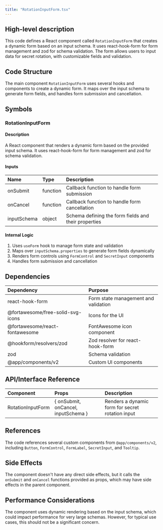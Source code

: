 ```yaml
---
title: "RotationInputForm.tsx"
---
```


## High-level description
This code defines a React component called `RotationInputForm` that creates a dynamic form based on an input schema. It uses react-hook-form for form management and zod for schema validation. The form allows users to input data for secret rotation, with customizable fields and validation.

## Code Structure
The main component `RotationInputForm` uses several hooks and components to create a dynamic form. It maps over the input schema to generate form fields, and handles form submission and cancellation.

## Symbols

### RotationInputForm
#### Description
A React component that renders a dynamic form based on the provided input schema. It uses react-hook-form for form management and zod for schema validation.

#### Inputs
| Name | Type | Description |
|:-----|:-----|:------------|
| onSubmit | function | Callback function to handle form submission |
| onCancel | function | Callback function to handle form cancellation |
| inputSchema | object | Schema defining the form fields and their properties |

#### Internal Logic
1. Uses `useForm` hook to manage form state and validation
2. Maps over `inputSchema.properties` to generate form fields dynamically
3. Renders form controls using `FormControl` and `SecretInput` components
4. Handles form submission and cancellation

## Dependencies
| Dependency | Purpose |
|:-----------|:--------|
| react-hook-form | Form state management and validation |
| @fortawesome/free-solid-svg-icons | Icons for the UI |
| @fortawesome/react-fontawesome | FontAwesome icon component |
| @hookform/resolvers/zod | Zod resolver for react-hook-form |
| zod | Schema validation |
| @app/components/v2 | Custom UI components |

## API/Interface Reference
| Component | Props | Description |
|:----------|:------|:------------|
| RotationInputForm | { onSubmit, onCancel, inputSchema } | Renders a dynamic form for secret rotation input |

## References
The code references several custom components from `@app/components/v2`, including `Button`, `FormControl`, `FormLabel`, `SecretInput`, and `Tooltip`.

## Side Effects
The component doesn't have any direct side effects, but it calls the `onSubmit` and `onCancel` functions provided as props, which may have side effects in the parent component.

## Performance Considerations
The component uses dynamic rendering based on the input schema, which could impact performance for very large schemas. However, for typical use cases, this should not be a significant concern.